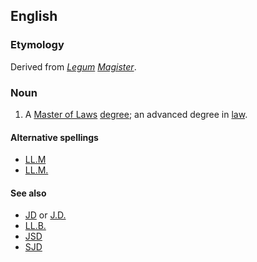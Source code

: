 ==English==

===Etymology===
Derived from ''[[Legum]] [[Magister]]''.

===Noun===
{{wikipedia}}
{{en-noun|sg=[[LL]][[M]]}}
# A [[Master of Laws]] [[degree]]; an advanced degree in [[law]].

====Alternative spellings====
* [[LL.M]]
* [[LL.M.]]

====See also====
* [[JD]] or [[J.D.]]
* [[LL.B.]]
* [[JSD]]
* [[SJD]]